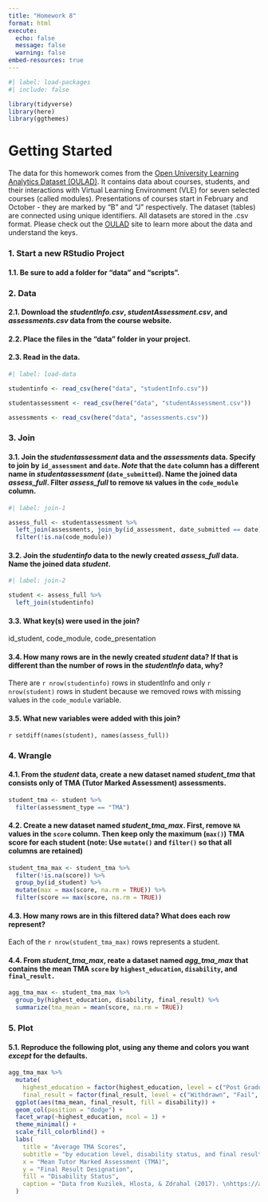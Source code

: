 ```yaml
---
title: "Homework 8"
format: html
execute: 
  echo: false
  message: false
  warning: false
embed-resources: true
---
```


```r
#| label: load-packages
#| include: false

library(tidyverse)
library(here)
library(ggthemes)
```

# Getting Started

The data for this homework comes from the [Open University Learning Analytics Dataset (OULAD)](https://analyse.kmi.open.ac.uk/open_dataset). It contains data about courses, students, and their interactions with Virtual Learning Environment (VLE) for seven selected courses (called modules). Presentations of courses start in February and October - they are marked by "B" and "J" respectively. The dataset (tables) are connected using unique identifiers. All datasets are stored in the .csv format. Please check out the [OULAD](https://analyse.kmi.open.ac.uk/open_dataset) site to learn more about the data and understand the keys.

### 1. Start a new RStudio Project

#### 1.1. Be sure to add a folder for "data" and "scripts".

### 2. Data

#### 2.1. Download the *studentInfo.csv*, *studentAssessment.csv*, and *assessments.csv* data from the course website.

#### 2.2. Place the files in the "data" folder in your project.

#### 2.3. Read in the data.

```r
#| label: load-data

studentinfo <- read_csv(here("data", "studentInfo.csv"))

studentassessment <- read_csv(here("data", "studentAssessment.csv"))

assessments <- read_csv(here("data", "assessments.csv"))

```

### 3. Join

#### 3.1. Join the *studentassessment* data and the *assessments* data. Specify to join by `id_assessment` and `date`. *Note* that the `date` column has a different name in *studentassessment* (`date_submitted`). Name the joined data *assess_full*. Filter *assess_full* to remove `NA` values in the `code_module` column. 

```r
#| label: join-1

assess_full <- studentassessment %>% 
  left_join(assessments, join_by(id_assessment, date_submitted == date)) %>% 
  filter(!is.na(code_module))
```

#### 3.2. Join the *studentinfo* data to the newly created *assess_full* data. Name the joined data *student*.

```r
#| label: join-2

student <- assess_full %>% 
  left_join(studentinfo)
```

#### 3.3. What key(s) were used in the join?

id_student, code_module, code_presentation

#### 3.4. How many rows are in the newly created *student* data? If that is different than the number of rows in the *studentInfo* data, why?

There are `r nrow(studentinfo)` rows in studentInfo and only `r nrow(student)` rows in student because we removed rows with missing values in the `code_module` variable.

#### 3.5. What new variables were added with this join?

`r setdiff(names(student), names(assess_full))`

### 4. Wrangle

#### 4.1. From the *student* data, create a new dataset named *student_tma* that consists only of TMA (Tutor Marked Assessment) assessments.

```r
student_tma <- student %>% 
  filter(assessment_type == "TMA")
```

#### 4.2. Create a new dataset named *student_tma_max*. First, remove `NA` values in the `score` column. Then keep only the maximum (`max()`) TMA score for each student (**note:** Use `mutate()` and `filter()` so that all columns are retained)

```r
student_tma_max <- student_tma %>%
  filter(!is.na(score)) %>% 
  group_by(id_student) %>% 
  mutate(max = max(score, na.rm = TRUE)) %>%
  filter(score == max(score, na.rm = TRUE)) 
```

#### 4.3. How many rows are in this filtered data? What does each row represent?

Each of the `r nrow(student_tma_max)` rows represents a student.

#### 4.4. From *student_tma_max*, reate a dataset named *agg_tma_max* that contains the mean TMA `score` by `highest_education`, `disability`, and `final_result.`

```r
agg_tma_max <- student_tma_max %>%
  group_by(highest_education, disability, final_result) %>%
  summarize(tma_mean = mean(score, na.rm = TRUE))
```

### 5. Plot

#### 5.1. Reproduce the following plot, using any theme and colors you want *except* for the defaults.

```r
agg_tma_max %>%
  mutate(
    highest_education = factor(highest_education, level = c("Post Graduate Qualification", "HE Qualification", "A Level or Equivalent", "Lower Than A Level", "No Formal quals")),
    final_result = factor(final_result, level = c("Withdrawn", "Fail", "Pass", "Distinction"))) %>% 
  ggplot(aes(tma_mean, final_result, fill = disability)) +
  geom_col(position = "dodge") +
  facet_wrap(~highest_education, ncol = 1) +
  theme_minimal() +
  scale_fill_colorblind() +
  labs(
    title = "Average TMA Scores",
    subtitle = "by education level, disability status, and final result designation",
    x = "Mean Tutor Marked Assessment (TMA)",
    y = "Final Result Designation",
    fill = "Disability Status",
    caption = "Data from Kuzilek, Hlosta, & Zdrahal (2017). \nhttps://analyse.kmi.open.ac.uk/open_dataset"
  )
```
